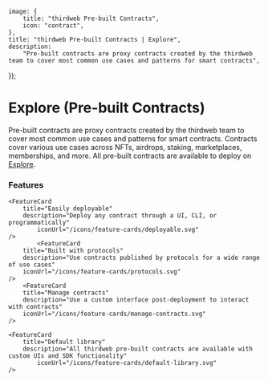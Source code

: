 
	image: {
		title: "thirdweb Pre-built Contracts",
		icon: "contract",
	},
	title: "thirdweb Pre-built Contracts | Explore",
	description:
		"Pre-built contracts are proxy contracts created by the thirdweb team to cover most common use cases and patterns for smart contracts",
});

# Explore (Pre-built Contracts)

Pre-built contracts are proxy contracts created by the thirdweb team to cover most common use cases and patterns for smart contracts. Contracts cover various use cases across NFTs, airdrops, staking, marketplaces, memberships, and more. All pre-built contracts are available to deploy on [Explore](https://thirdweb.com/explore).

### Features

<div
	className="my-4 grid gap-2 md:grid-cols-2 lg:grid-cols-2 "
>
	<FeatureCard
		title="Increased security"
		description="Audited contracts with ongoing bug-bounty programs"
		iconUrl="/icons/feature-cards/verified.svg"
	/>
	    <FeatureCard
    	title="Retain ownership"
    	description="All contracts are fully owned by the contract deployer (you)"
			iconUrl="/icons/feature-cards/ownership.svg"
    />

    <FeatureCard
    	title="Easily deployable"
    	description="Deploy any contract through a UI, CLI, or programmatically"
			iconUrl="/icons/feature-cards/deployable.svg"
    />
			<FeatureCard
		title="Built with protocols"
		description="Use contracts published by protocols for a wide range of use cases"
		iconUrl="/icons/feature-cards/protocols.svg"
	/>
		<FeatureCard
		title="Manage contracts"
		description="Use a custom interface post-deployment to interact with contracts"
		iconUrl="/icons/feature-cards/manage-contracts.svg"
	/>

    <FeatureCard
    	title="Default library"
    	description="All thirdweb pre-built contracts are available with custom UIs and SDK functionality"
			iconUrl="/icons/feature-cards/default-library.svg"
    />


</div>